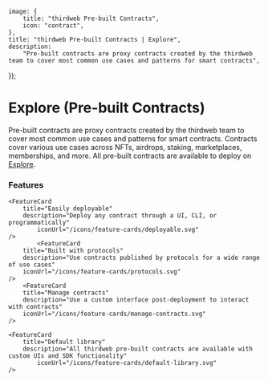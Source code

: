 
	image: {
		title: "thirdweb Pre-built Contracts",
		icon: "contract",
	},
	title: "thirdweb Pre-built Contracts | Explore",
	description:
		"Pre-built contracts are proxy contracts created by the thirdweb team to cover most common use cases and patterns for smart contracts",
});

# Explore (Pre-built Contracts)

Pre-built contracts are proxy contracts created by the thirdweb team to cover most common use cases and patterns for smart contracts. Contracts cover various use cases across NFTs, airdrops, staking, marketplaces, memberships, and more. All pre-built contracts are available to deploy on [Explore](https://thirdweb.com/explore).

### Features

<div
	className="my-4 grid gap-2 md:grid-cols-2 lg:grid-cols-2 "
>
	<FeatureCard
		title="Increased security"
		description="Audited contracts with ongoing bug-bounty programs"
		iconUrl="/icons/feature-cards/verified.svg"
	/>
	    <FeatureCard
    	title="Retain ownership"
    	description="All contracts are fully owned by the contract deployer (you)"
			iconUrl="/icons/feature-cards/ownership.svg"
    />

    <FeatureCard
    	title="Easily deployable"
    	description="Deploy any contract through a UI, CLI, or programmatically"
			iconUrl="/icons/feature-cards/deployable.svg"
    />
			<FeatureCard
		title="Built with protocols"
		description="Use contracts published by protocols for a wide range of use cases"
		iconUrl="/icons/feature-cards/protocols.svg"
	/>
		<FeatureCard
		title="Manage contracts"
		description="Use a custom interface post-deployment to interact with contracts"
		iconUrl="/icons/feature-cards/manage-contracts.svg"
	/>

    <FeatureCard
    	title="Default library"
    	description="All thirdweb pre-built contracts are available with custom UIs and SDK functionality"
			iconUrl="/icons/feature-cards/default-library.svg"
    />


</div>